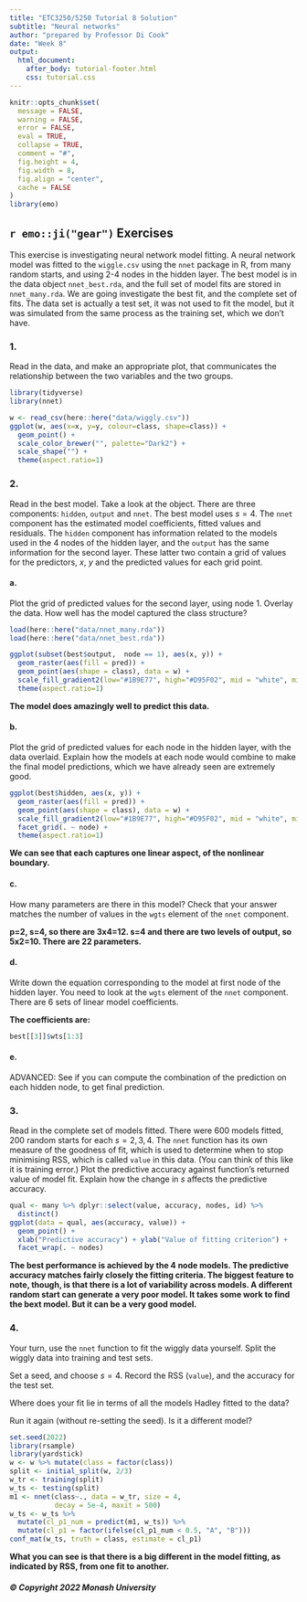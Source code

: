 ```yaml
---
title: "ETC3250/5250 Tutorial 8 Solution"
subtitle: "Neural networks"
author: "prepared by Professor Di Cook"
date: "Week 8"
output:
  html_document:
    after_body: tutorial-footer.html
    css: tutorial.css
---
```


```r
knitr::opts_chunk$set(
  message = FALSE,
  warning = FALSE,
  error = FALSE, 
  eval = TRUE,
  collapse = TRUE,
  comment = "#",
  fig.height = 4,
  fig.width = 8,
  fig.align = "center",
  cache = FALSE
)
library(emo)
```


## `r emo::ji("gear")` Exercises 

This exercise is investigating neural network model fitting. A neural network model was fitted to the `wiggle.csv` using the `nnet` package in R, from many random starts, and using 2-4 nodes in the hidden layer. The best model is in the data object `nnet_best.rda`, and the full set of model fits are stored in `nnet_many.rda`. We are going investigate the best fit, and the complete set of fits. The data set is actually a test set, it was not used to fit the model, but it was simulated from the same process as the training set, which we don't have.

### 1. 

Read in the data, and make an appropriate plot, that communicates the relationship between the two variables and the two groups.

```r
library(tidyverse)
library(nnet)

w <- read_csv(here::here("data/wiggly.csv"))
ggplot(w, aes(x=x, y=y, colour=class, shape=class)) + 
  geom_point() +
  scale_color_brewer("", palette="Dark2") +
  scale_shape("") +
  theme(aspect.ratio=1) 
```

### 2. 

Read in the best model. Take a look at the object. There are three components: `hidden`, `output` and `nnet`. The best model uses $s=4$. The `nnet` component has the estimated model coefficients, fitted values and residuals. The `hidden` component has information related to the models used in the 4 nodes of the hidden layer, and the `output` has the same information for the second layer. These latter two contain a grid of values for the predictors, $x$, $y$ and the predicted values for each grid point. 

#### a. 
Plot the grid of predicted values for the second layer, using node 1. Overlay the data. How well has the model captured the class structure?
    
```r
load(here::here("data/nnet_many.rda"))
load(here::here("data/nnet_best.rda"))

ggplot(subset(best$output,  node == 1), aes(x, y)) +
  geom_raster(aes(fill = pred)) +
  geom_point(aes(shape = class), data = w) +
  scale_fill_gradient2(low="#1B9E77", high="#D95F02", mid = "white", midpoint = 0.5) +
  theme(aspect.ratio=1) 
```

**The model does amazingly well to predict this data.**

#### b. 
Plot the grid of predicted values for each node in the hidden layer, with the data overlaid. Explain how the models at each node would combine to make the final model predictions, which we have already seen are extremely good.

```r
ggplot(best$hidden, aes(x, y)) +
  geom_raster(aes(fill = pred)) +
  geom_point(aes(shape = class), data = w) +
  scale_fill_gradient2(low="#1B9E77", high="#D95F02", mid = "white", midpoint = 0.5) +
  facet_grid(. ~ node) +
  theme(aspect.ratio=1) 
```

**We can see that each captures one linear aspect, of the nonlinear boundary.**

#### c. 
How many parameters are there in this model? Check that your answer matches the number of values in the `wgts` element of the `nnet` component.

**p=2, s=4, so there are 3x4=12. s=4 and there are two levels of output, so 5x2=10. There are 22 parameters.**

#### d. 

Write down the equation corresponding to the model at first node of the hidden layer. You need to look at the `wgts` element of the `nnet` component. There are 6 sets of linear model coefficients. 


**The coefficients are:**

```r
best[[3]]$wts[1:3]
```

#### e. 

ADVANCED: See if you can compute the combination of the prediction on each hidden node, to get final prediction.

### 3. 

Read in the complete set of models fitted. There were 600 models fitted, 200 random starts for each $s = 2, 3, 4$. The `nnet` function has its own measure of the goodness of fit, which is used to determine when to stop minimising RSS, which is called `value` in this data. (You can think of this like it is training error.) Plot the predictive accuracy against function's returned value of model fit. Explain how the change in $s$ affects the predictive accuracy. 


```r
qual <- many %>% dplyr::select(value, accuracy, nodes, id) %>%
  distinct()
ggplot(data = qual, aes(accuracy, value)) + 
  geom_point() + 
  xlab("Predictive accuracy") + ylab("Value of fitting criterion") +
  facet_wrap(. ~ nodes)
```

**The best performance is achieved by the 4 node models. The predictive accuracy matches fairly closely the fitting criteria. The biggest feature to note, though, is that there is a lot of variability across models. A different random start can generate a very poor model. It takes some work to find the bext model. But it can be a very good model.**

### 4.

Your turn, use the `nnet` function to fit the wiggly data yourself. Split the wiggly data into training and test sets.

Set a seed, and choose $s=4$. Record the RSS (`value`), and the accuracy for the test set.

Where does your fit lie in terms of all the models Hadley fitted to the data? 

Run it again (without re-setting the seed). Is it a different model?

```r
set.seed(2022)
library(rsample)
library(yardstick)
w <- w %>% mutate(class = factor(class))
split <- initial_split(w, 2/3)
w_tr <- training(split)
w_ts <- testing(split)
m1 <- nnet(class~., data = w_tr, size = 4, 
           decay = 5e-4, maxit = 500)
w_ts <- w_ts %>% 
  mutate(cl_p1_num = predict(m1, w_ts)) %>%
  mutate(cl_p1 = factor(ifelse(cl_p1_num < 0.5, "A", "B")))
conf_mat(w_ts, truth = class, estimate = cl_p1)
```

**What you can see is that there is a big different in the model fitting, as indicated by RSS, from one fit to another.**

##### © Copyright 2022 Monash University

